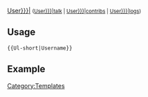 <span class="plainlinks">[[User:{{{1|User}}}|{{{1|User}}}]] <small>([[User talk:{{{1|User}}}|talk]] | [[Special:Contributions/{{{1|User}}}|contribs]] | [[Special:Log/{{{1|User}}}|logs]])</small></span><noinclude>
== Usage ==
<pre>{{Ul-short|Username}}</pre>
== Example ==
{{Ul-short|Seahorseruler}}
</noinclude>
<noinclude>[[Category:Templates]]</noinclude>
